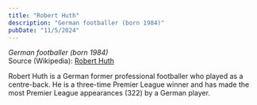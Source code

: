 ```yaml
---
title: "Robert Huth"
description: "German footballer (born 1984)"
pubDate: "11/5/2024"
---
```


*German footballer (born 1984)*  
Source (Wikipedia): [Robert Huth][1]

Robert Huth is a German former professional footballer who played as a centre-back. He is a three-time Premier League winner and has made the most Premier League appearances (322) by a German player.

[1]: https://en.wikipedia.org/wiki/Robert_Huth
